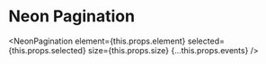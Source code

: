 
# Neon Pagination

<NeonPagination
    element={this.props.element}
    selected={this.props.selected}
    size={this.props.size}
    {...this.props.events}
/>